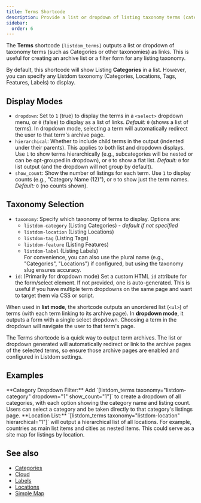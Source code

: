 ```yaml
---
title: Terms Shortcode
description: Provide a list or dropdown of listing taxonomy terms (categories, locations, etc.) for users to navigate or filter listings.
sidebar:
  order: 6
---
```



The **Terms** shortcode `[listdom_terms]` outputs a list or dropdown of taxonomy terms (such as Categories or other taxonomies) as links. This is useful for creating an archive list or a filter form for any listing taxonomy.

By default, this shortcode will show Listing **Categories** in a list. However, you can specify any Listdom taxonomy (Categories, Locations, Tags, Features, Labels) to display.

## Display Modes

- `dropdown`: Set to `1` (true) to display the terms in a `<select>` dropdown menu, or `0` (false) to display as a list of links. *Default:* `0` (shows a list of terms). In dropdown mode, selecting a term will automatically redirect the user to that term's archive page.
- `hierarchical`: Whether to include child terms in the output (indented under their parents). This applies to both list and dropdown displays. Use `1` to show terms hierarchically (e.g., subcategories will be nested or can be opt-grouped in dropdown), or `0` to show a flat list. *Default:* `0` for list output (and the dropdown will not group by default).
- `show_count`: Show the number of listings for each term. Use `1` to display counts (e.g., "Category Name (12)"), or `0` to show just the term names. *Default:* `0` (no counts shown).

## Taxonomy Selection

- `taxonomy`: Specify which taxonomy of terms to display. Options are:
  - `listdom-category` (Listing Categories) - *default if not specified*  
  - `listdom-location` (Listing Locations)  
  - `listdom-tag` (Listing Tags)  
  - `listdom-feature` (Listing Features)  
  - `listdom-label` (Listing Labels)  
  For convenience, you can also use the plural name (e.g., "Categories", "Locations") if configured, but using the taxonomy slug ensures accuracy.
- `id`: (Primarily for dropdown mode) Set a custom HTML `id` attribute for the form/select element. If not provided, one is auto-generated. This is useful if you have multiple term dropdowns on the same page and want to target them via CSS or script.

When used in **list mode**, the shortcode outputs an unordered list (`<ul>`) of terms (with each term linking to its archive page). In **dropdown mode**, it outputs a form with a single select dropdown. Choosing a term in the dropdown will navigate the user to that term's page.

<Aside type="note">
The Terms shortcode is a quick way to output term archives. The list or dropdown generated will automatically redirect or link to the archive pages of the selected terms, so ensure those archive pages are enabled and configured in Listdom settings.
</Aside>

## Examples

<CardGrid>
  <Card>
    **Category Dropdown Filter:**  
    Add `[listdom_terms taxonomy="listdom-category" dropdown="1" show_count="1"]` to create a dropdown of all categories, with each option showing the category name and listing count. Users can select a category and be taken directly to that category's listings page.
  </Card>
  <Card>
    **Location List:**  
    `[listdom_terms taxonomy="listdom-location" hierarchical="1"]` will output a hierarchical list of all locations. For example, countries as main list items and cities as nested items. This could serve as a site map for listings by location.
  </Card>
</CardGrid>


## See also

- [Categories](/listdom/shortcodes/categories/)
- [Cloud](/listdom/shortcodes/cloud/)
- [Labels](/listdom/shortcodes/labels/)
- [Locations](/listdom/shortcodes/locations/)
- [Simple Map](/listdom/shortcodes/simple-map/)
